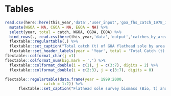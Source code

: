 # Tables

```r

read.csv(here::here(this_year,'data','user_input','goa_fhs_catch_1978_1990.csv'), sep='\t') %>%
  mutate(WGOA = NA, CGOA = NA, EGOA = NA) %>%
  select(year, total = catch, WGOA, CGOA, EGOA) %>% 
  bind_rows(., read.csv(here(this_year,'data','output','catches_by_area.csv'))) %>%
  flextable::regulartable(.) %>%  
  flextable::set_caption("Total catch (t) of GOA flathead sole by area. Catch for 2021 is current up to October 28, 2021. Columns left blank indicate confidential catch information by area. Bolded years are not used in the base model.") %>%
  flextable::set_header_labels(year = 'Year', total = 'Total Catch (t)', WGOA = 'Western Gulf', CGOA= 'Central Gulf',EGOA = 'Eastern Gulf')
flextable::colformat_char(j =1)
flextable::colformat_num(big.mark = ',') %>%
  flextable::colformat_double(i = c(1), j = c(3:7), digits = 2) %>%
  flextable::colformat_double(i = c(2:3), j = c(3:7), digits = 0)
```

\pagebreak

```r
flextable::regulartable(data.frame(year = 1999:2000,
                 catch = 1:2)) %>%  
      flextable::set_caption("Flathead sole survey biomass (Bio, t) and coefficient of variation (CV) by year and regulatory area. Bolded years are not included in base model.")
```

\pagebreak
